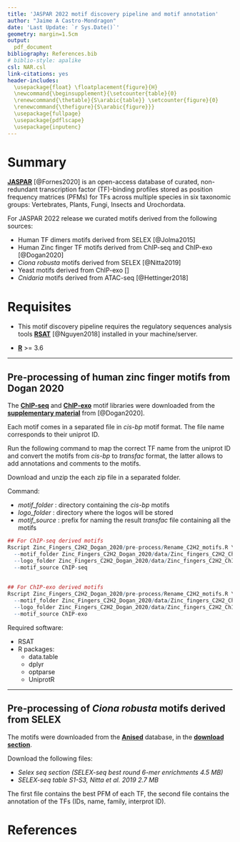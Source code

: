 ```yaml
---
title: 'JASPAR 2022 motif discovery pipeline and motif annotation'
author: "Jaime A Castro-Mondragon"
date: 'Last Update: `r Sys.Date()`'
geometry: margin=1.5cm
output: 
  pdf_document
bibliography: References.bib
# biblio-style: apalike
csl: NAR.csl
link-citations: yes
header-includes: 
  \usepackage{float} \floatplacement{figure}{H} 
  \newcommand{\beginsupplement}{\setcounter{table}{0}
  \renewcommand{\thetable}{S\arabic{table}} \setcounter{figure}{0}
  \renewcommand{\thefigure}{S\arabic{figure}}}
  \usepackage{fullpage}
  \usepackage{pdflscape}
  \usepackage{inputenc} 
---
```


# Summary 

[**JASPAR**](http://jaspar.genereg.net) [@Fornes2020] is an open-access database of curated, non-redundant 
transcription factor (TF)-binding profiles stored as position frequency matrices 
(PFMs) for TFs across multiple species in six taxonomic groups: Vertebrates, Plants,
Fungi, Insects and Urochordata.


For JASPAR 2022 release we curated motifs derived from the following sources:

  - Human TF dimers motifs derived from SELEX [@Jolma2015]
  - Human Zinc finger TF motifs derived from ChIP-seq and ChIP-exo [@Dogan2020]
  - *Ciona robusta* motifs derived from SELEX [@Nitta2019]
  - Yeast motifs derived from ChIP-exo []
  - *Cnidaria* motifs derived from ATAC-seq [@Hettinger2018]


# Requisites

- This motif discovery pipeline requires the regulatory sequences analysis tools [**RSAT**](http://rsat-tagc.univ-mrs.fr/rsat/) [@Nguyen2018] installed in your machine/server.

- [**R**](https://www.r-project.org/) >= 3.6 

___


## Pre-processing of human zinc finger motifs from Dogan 2020

The [**ChIP-seq**](https://www.biorxiv.org/content/biorxiv/early/2020/06/16/630756/DC9/embed/media-9.zip?download=true) and [**ChIP-exo**](https://www.biorxiv.org/content/biorxiv/early/2020/06/16/630756/DC10/embed/media-10.zip?download=true) motif libraries were downloaded from the 
[**supplementary material**](https://www.biorxiv.org/content/10.1101/630756v4.supplementary-material) from [@Dogan2020].

Each motif comes in a separated file in *cis-bp* motif format. The file name corresponds
to their uniprot ID.

Run the following command to map the correct TF name from the uniprot ID and convert
the motifs from *cis-bp* to *transfac* format, the latter allows to add annotations
and comments to the motifs.

Download and unzip the each zip file in a separated folder.


Command: 

- *motif_folder* : directory containing the *cis-bp* motifs
- *logo_folder*  : directory where the logos will be stored
- *motif_source* : prefix for naming the result *transfac* file containing all the motifs

```r

## For ChIP-seq derived motifs
Rscript Zinc_Fingers_C2H2_Dogan_2020/pre-process/Rename_C2H2_motifs.R \
  --motif_folder Zinc_Fingers_C2H2_Dogan_2020/data/Zinc_fingers_C2H2_ChIP-seq \
  --logo_folder Zinc_Fingers_C2H2_Dogan_2020/data/Zinc_fingers_C2H2_ChIP-seq/Logos \
  --motif_source ChIP-seq
  
  
## For ChIP-exo derived motifs
Rscript Zinc_Fingers_C2H2_Dogan_2020/pre-process/Rename_C2H2_motifs.R \
  --motif_folder Zinc_Fingers_C2H2_Dogan_2020/data/Zinc_fingers_C2H2_ChIP-exo \
  --logo_folder Zinc_Fingers_C2H2_Dogan_2020/data/Zinc_fingers_C2H2_ChIP-exo/Logos \
  --motif_source ChIP-exo

```

Required software:

  - RSAT
  - R packages:
    - data.table
    - dplyr
    - optparse
    - UniprotR


___


## Pre-processing of *Ciona robusta* motifs derived from SELEX

The motifs were downloaded from the [**Anised**](https://www.aniseed.cnrs.fr/aniseed/)
database, in the [**download section**](https://www.aniseed.cnrs.fr/aniseed/download/download_data).

Download the following files:
  
  - *Selex seq section (SELEX-seq best round 6-mer enrichments 4.5 MB)*
  - *SELEX-seq table S1-S3, Nitta et al. 2019 2.7 MB*
  
The first file contains the best PFM of each TF, the second file contains the annotation
of the TFs (IDs, name, family, interprot ID).




\pagebreak
# References
